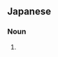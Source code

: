 {{also|銅鑼燒}}
==Japanese==
{{ja-kanjitab|yomi=irr|ど|ら|や|o3=き}}

===Noun===
{{ja-noun|どらやき}}

# {{alternative spelling of|lang=ja|銅鑼焼き}}